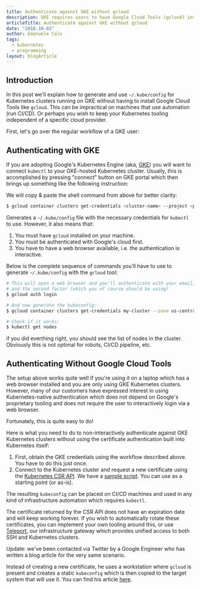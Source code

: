```yaml
---
title: Authenticate against GKE without gcloud
description: GKE requires users to have Google Cloud Tools (gcloud) installed. In this post show how to use authenticate with GKE using generic kubeconfig without having to install anything.
articleTitle: Authenticate against GKE without gcloud
date: "2018-10-03"
author: Emanuele Calo
tags:
  - kubernetes
  - programming
layout: blogArticle
---
```



## Introduction

In this post we'll explain how to generate and use `~/.kube/config` for
Kubernetes clusters running on GKE without having to install Google Cloud Tools
like `gcloud`. This can be impractical on machines that use automation (run
CI/CD). Or perhaps you wish to keep your Kubernetes tooling independent
of a specific cloud provider.

First, let's go over the regular workflow of a GKE user:

## Authenticating with GKE

If you are adopting Google's Kubernetes Engine (aka,
[GKE](https://cloud.google.com/kubernetes-engine/)) you will want to connect `kubectl` to your GKE-hosted Kubernetes cluster.
Usually, this is accomplished by pressing "connect" button on GKE portal
which then brings up something like the following instruction:

<BlogImage src="./assets/gke-connect.png" />

We will copy & paste the shell command from above for better clarity:

```bash
$ gcloud container clusters get-credentials <cluster-name> --project <project-name>
```

Generates a `~/.kube/config` file with the necessary credentials for
`kubectl` to use. However, it also means that:

1. You must have `gcloud` installed on your machine.
2. You must be authenticated with Google's cloud first.
3. You have to have a web browser available, i.e. the authentication is
   interactive.

Below is the complete sequence of commands you'll have to use to generate `~/.kube/config`
with the `gcloud` tool:

```bash
# This will open a web browser and you'll authenticate with your email, password
# and the second factor (which you of course should be using)
$ gcloud auth login

# And now generate the kubeconfig:
$ gcloud container clusters get-credentials my-cluster --zone us-central1-a --project my-project

# Check if it works:
$ kubectl get nodes
```

if you did everthing right, you should see the list of nodes in the cluster.
Obviously this is not optimal for robots, CI/CD pipeline, etc.

<EmailSubscribeViolet />

## Authenticating Without Google Cloud Tools

The setup above works quite well if you're using it on a laptop which has a web
browser installed and you are only using GKE Kubernetes clusters. However,
many of our customers have expressed interest in using Kubernetes-native
authentication which does not depend on Google's proprietary tooling and does
not require the user to interactively login via a web browser.

Fortunately, this is quite easy to do!

Here is what you need to do to non-interactively authenticate against GKE
Kubernetes clusters without using the certificate authentication built into
Kubernetes itself:

1. First, obtain the GKE credentials using the workflow described above. You
   have to do this just once.
2. Connect to the Kubernetes cluster and request a new certificate using the
   [Kubernetes CSR API](https://kubernetes.io/docs/tasks/tls/managing-tls-in-a-cluster/).
   We have a [sample script](https://github.com/gravitational/teleport/blob/master/examples/gke-auth/get-kubeconfig.sh). You can use as a starting point (or as-is).

The resulting `kubeconfig` can be placed on CI/CD machines and used in any kind
of infrastructure automation which requires `kubectl`.

The certificate returned by the CSR API does not have an expiration date and
will keep working forever. If you wish to automatically rotate these
certificates, you can implement your own tooling around this, or use
[Teleport](https://goteleport.com/pam-for-kubernetes), our infrastructure gateway
which provides unified access to both SSH and Kubernetes clusters.

Update: we've been contacted via Twitter by a Google Engineer who has written a
blog article for the very same scenario.

Instead of creating a new certificate, he uses a workstation where `gcloud` is
present and creates a static `kubeconfig` which is then copied to the target
system that will use it. You can find his article
[here](https://ahmet.im/blog/authenticating-to-gke-without-gcloud/).
